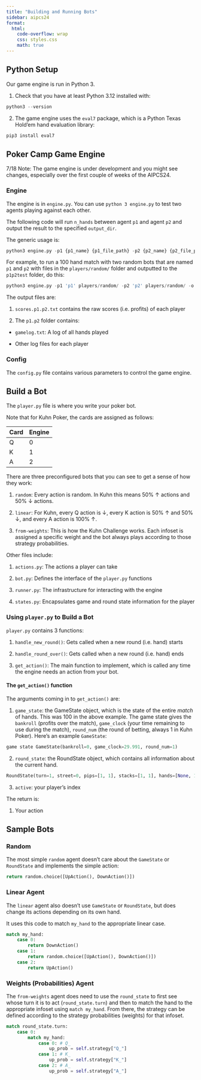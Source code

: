 ```yaml
---
title: "Building and Running Bots"
sidebar: aipcs24
format:
  html:
    code-overflow: wrap
    css: styles.css
    math: true
---
```

## Python Setup
Our game engine is run in Python 3. 

1. Check that you have at least Python 3.12 installed with: 

```python
python3 --version
```

2. The game engine uses the `eval7` package, which is a Python Texas Hold’em hand evaluation library: 

```python
pip3 install eval7
```

## Poker Camp Game Engine
7/18 Note: The game engine is under development and you might see changes, especially over the first couple of weeks of the AIPCS24. 

### Engine
The engine is in `engine.py`. You can use `python 3 engine.py` to test two agents playing against each other. 

The following code will run `n_hands` between agent `p1` and agent `p2` and output the result to the specified `output_dir`. 

The generic usage is: 
```python
python3 engine.py -p1 {p1_name} {p1_file_path} -p2 {p2_name} {p2_file_path} -o {output_dir} -n {n_hands}"
```

For example, to run a 100 hand match with two random bots that are named `p1` and `p2` with files in the `players/random/` folder and outputted to the `p1p2test` folder, do this: 

```python
python3 engine.py -p1 'p1' players/random/ -p2 'p2' players/random/ -o p1p2test -n 100
```

The output files are: 

1. `scores.p1.p2.txt` contains the raw scores (i.e. profits) of each player

2. The `p1.p2` folder contains: 

  - `gamelog.txt`: A log of all hands played

  - Other log files for each player 

### Config
The `config.py` file contains various parameters to control the game engine. 

## Build a Bot 
The `player.py` file is where you write your poker bot. 

Note that for Kuhn Poker, the cards are assigned as follows:

| Card | Engine |
|------|--------|
| Q    | 0      |
| K    | 1      |
| A    | 2      |

There are three preconfigured bots that you can see to get a sense of how they work: 

1. `random`: Every action is random. In Kuhn this means 50% <span class="gamenode">↑</span> actions and 50% <span class="gamenode">↓</span> actions. 

2. `linear`: For Kuhn, every <span class="gamenode">Q</span> action is <span class="gamenode">↓</span>, every K action is 50% <span class="gamenode">↑</span> and 50% <span class="gamenode">↓</span>, and every <span class="gamenode">A</span> action is 100% <span class="gamenode">↑</span>. 

3. `from-weights`: This is how the Kuhn Challenge works. Each infoset is assigned a specific weight and the bot always plays according to those strategy probabilities. 

Other files include: 

1. `actions.py`: The actions a player can take

2. `bot.py`: Defines the interface of the `player.py` functions

3. `runner.py`: The infrastructure for interacting with the engine

4. `states.py`: Encapsulates game and round state information for the player

### Using `player.py` to Build a Bot 

`player.py` contains 3 functions: 

1. `handle_new_round()`: Gets called when a new round (i.e. hand) starts

2. `handle_round_over()`: Gets called when a new round (i.e. hand) ends

3. `get_action()`: The main function to implement, which is called any time the engine needs an action from your bot. 

#### The `get_action()` function

The arguments coming in to `get_action()` are: 

1. `game_state`: the GameState object, which is the state of the entire *match* of hands. This was 100 in the above example. The game state gives the `bankroll` (profits over the match), `game_clock` (your time remaining to use during the match), `round_num` (the round of betting, always 1 in Kuhn Poker). Here's an example `GameState`: 

```python
game state GameState(bankroll=0, game_clock=29.991, round_num=1)
```

2. `round_state`: the RoundState object, which contains all information about the current hand. 

```python
RoundState(turn=1, street=0, pips=[1, 1], stacks=[1, 1], hands=[None, 1], deck=None, action_history=[DownAction()], previous_state=RoundState(turn=0, street=0, pips=[1, 1], stacks=[1, 1], hands=[None, 1], deck=None, action_history=[], previous_state=None))
```

3. `active`: your player's index

The return is: 

1. Your action

## Sample Bots

### Random

The most simple `random` agent doesn't care about the `GameState` or `RoundState` and implements the simple action: 

```python
return random.choice([UpAction(), DownAction()])
```

### Linear Agent

The `linear` agent also doesn't use `GameState` or `RoundState`, but does change its actions depending on its own hand. 

It uses this code to match `my_hand` to the appropriate linear case. 

```python
match my_hand:
    case 0:
        return DownAction()
    case 1:
        return random.choice([UpAction(), DownAction()])
    case 2:
        return UpAction()
```

### Weights (Probabilities) Agent
The `from-weights` agent does need to use the `round_state` to first see whose turn it is to act (`round_state.turn`) and then to match the hand to the appropriate infoset using `match my_hand`. From there, the strategy can be defined according to the strategy probabilities (weights) for that infoset. 

```python
match round_state.turn:
    case 0:
        match my_hand:
            case 0: # Q_
                up_prob = self.strategy["Q_"]
            case 1: # K_
                up_prob = self.strategy["K_"]
            case 2: # A_
                up_prob = self.strategy["A_"]
```
